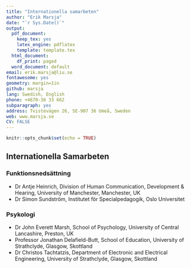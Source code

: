 ```yaml
---
title: "Internationella samarbeten"
author: "Erik Marsja"
date: "`r Sys.Date()`"
output:
  pdf_document:
    keep_tex: yes
    latex_engine: pdflatex
    template: template.tex
  html_document:
    df_print: paged
  word_document: default
email: erik.marsja@liu.se
fontawesome: yes
geometry: margin=1in
github: marsja
lang: Swedish, English
phone: +4670-36 33 662
subparagraph: yes
address: Tvistevägen 26, SE-907 36 Umeå, Sweden
web: www.marsja.se
CV: FALSE
---
```


```r
knitr::opts_chunk$set(echo = TRUE)
```

## Internationella Samarbeten

### Funktionsnedsättning
- Dr Antje Heinrich, Division of Human Communication, Development & Hearing, University of Manchester, Manchester, UK
- Dr Simon Sundström, Institutet för Specialpedagogik, Oslo Universitet
\

### Psykologi
- Dr John Everett Marsh, School of Psychology, University of Central Lancashire, Preston, UK 
- Professor Jonathan Delafield-Butt, School of Education, University of Strathclyde, Glasgow, Skottland
- Dr Christos Tachtatzis, Department of Electronic and Electrical Engineering, University of Strathclyde, Glasgow, Skottland


